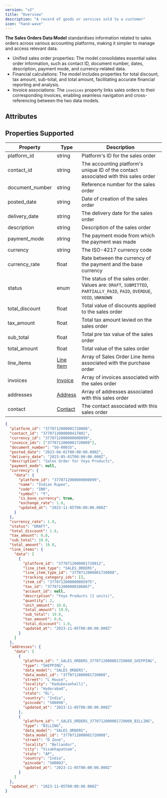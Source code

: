 ```yaml
---
version: "v2"
title: "Overview"
description: "A record of goods or services sold to a customer"
icon: "hand-wave"
---
```


**The Sales Orders Data Model** standardises information related to sales orders across various accounting platforms, making it simpler to manage and access relevant data.

- Unified sales order properties: The model consolidates essential sales order information, such as contact ID, document number, dates, description, payment mode, and currency-related data.
- Financial calculations: The model includes properties for total discount, tax amount, sub-total, and total amount, facilitating accurate financial reporting and analysis.
- Invoice associations: The `invoices` property links sales orders to their corresponding invoices, enabling seamless navigation and cross-referencing between the two data models.

## Attributes

<Snippet file="sales_order_snippet.mdx" />

## Properties Supported

| Property        | Type                          | Description                                                                                                             |
| --------------- | ----------------------------- | ----------------------------------------------------------------------------------------------------------------------- |
| platform_id     | string                        | Platform's ID for the sales order                                                                                       |
| contact_id      | string                        | The accounting platform's unique ID of the contact associated with this sales order                                     |
| document_number | string                        | Reference number for the sales order                                                                                    |
| posted_date     | string                        | Date of creation of the sales order                                                                                     |
| delivery_date   | string                        | The delivery date for the sales order                                                                                   |
| description     | string                        | Description of the sales order                                                                                          |
| payment_mode    | string                        | The payment mode from which the payment was made                                                                        |
| currency        | string                        | The ISO-4217 currency code                                                                                              |
| currency_rate   | float                         | Rate between the currency of the payment and the base currency                                                          |
| status          | enum                          | The status of the sales order. Values are: `DRAFT`, `SUBMITTED`, `PARTIALLY_PAID`, `PAID`, `OVERDUE`, `VOID`, `UNKNOWN` |
| total_discount  | float                         | Total value of discounts applied to the sales order                                                                     |
| tax_amount      | float                         | Total tax amount levied on the sales order                                                                              |
| sub_total       | float                         | Total pre tax value of the sales order                                                                                  |
| total_amount    | float                         | Total value of the sales order                                                                                          |
| line_items      | [Line Item](/docs/line-items) | Array of Sales Order Line items associated with the purchase order                                                      |
| invoices        | [Invoice](/docs/invoices)     | Array of invoices associated with the sales order                                                                       |
| addresses       | [Address](/docs/address)      | Array of addresses associated with this sales order                                                                     |
| contact         | [Contact](/docs/contacts)     | The contact associated with this sales order                                                                            |

<ResponseExample name="The Bank Transaction Object" >

```json The Sales Order Response Object
{
  "platform_id": "3770712000001720008",
  "contact_id": "3770712000000417001",
  "currency_id": "3770712000000000099",
  "invoice_ids": ["3770712000001720009"],
  "document_number": "SO-00035",
  "posted_date": "2023-04-01T00:00:00.000Z",
  "delivery_date": "2023-05-01T00:00:00.000Z",
  "description": "Sales Order for Yoyo Products",
  "payment_mode": null,
  "currency": {
    "data": {
      "platform_id": "3770712000000000099",
      "name": "Indian Rupee",
      "code": "INR",
      "symbol": "₹",
      "is_base_currency": true,
      "exchange_rate": 1.0,
      "updated_at": "2023-11-05T00:00:00.000Z"
    }
  },
  "currency_rate": 1.0,
  "status": "DRAFT",
  "total_discount": 1.0,
  "tax_amount": 0.0,
  "sub_total": 19.0,
  "total_amount": 19.0,
  "line_items": {
    "data": [
      {
        "platform_id": "3770712000001720012",
        "line_item_type": "SALES_ORDERS",
        "line_item_type_id": "3770712000001720008",
        "tracking_category_ids": [],
        "item_id": "3770712000000085075",
        "tax_id": "3770712000000106067",
        "account_id": null,
        "description": "Yoyo Products (2 units)",
        "quantity": 2,
        "unit_amount": 10.0,
        "total_amount": 19.0,
        "sub_total": 19.0,
        "tax_amount": 0.0,
        "total_discount": 1.0,
        "updated_at": "2023-11-05T00:00:00.000Z"
      }
    ]
  },
  "addresses": {
    "data": [
      {
        "platform_id": "_SALES_ORDERS_3770712000001720008_SHIPPING",
        "type": "SHIPPING",
        "data_model": "SALES_ORDERS",
        "data_model_id": "3770712000001720008",
        "street": "L House",
        "locality": "Kadubesanhalli",
        "city": "Hyderabad",
        "state": "KL",
        "country": "India",
        "pincode": "500098",
        "updated_at": "2023-11-05T00:00:00.000Z"
      },
      {
        "platform_id": "_SALES_ORDERS_3770712000001720008_BILLING",
        "type": "BILLING",
        "data_model": "SALES_ORDERS",
        "data_model_id": "3770712000001720008",
        "street": "D Zone",
        "locality": "Bellandur",
        "city": "Visakhapatnam",
        "state": "AP",
        "country": "India",
        "pincode": "500003",
        "updated_at": "2023-11-05T00:00:00.000Z"
      }
    ]
  },
  "updated_at": "2023-11-05T00:00:00.000Z"
}
```

</ResponseExample>

